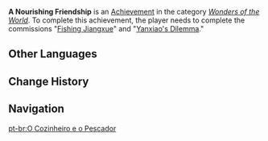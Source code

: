 {{Achievement Infobox
|title        = 
|id           = 84509
|order id     = 4034
|category     = Wonders of the World
|description  = Complete "[[Fishing Jiangxue]]" and "[[Yanxiao's Dilemma]]."
|requirements = 
|primogems    = 5
|tracking     = 
|type         = Commission
}}
'''A Nourishing Friendship''' is an [[Achievement]] in the category ''[[Wonders of the World]]''. To complete this achievement, the player needs to complete the commissions "[[Fishing Jiangxue]]" and "[[Yanxiao's Dilemma]]."
<!--
==Trivia==

==Video Guides==
{{EVT
|video1   = 
|caption1 = 
}}
-->
==Other Languages==
{{Other Languages
|en      = A Nourishing Friendship
|zhs     = 厨子与渔夫
|zhs_rm  = Chúzi yǔ Yúfū
|zht     = 廚子與漁夫
|zht_rm  = Chúzi yǔ Yúfū
|zh_tl   = A Chef and a Fisherman
|ja      = 料理人と漁師
|ja_rm   = Ryourinin to Ryoushi
|ja_tl   = A Cook and a Fisherman
|ko      = 요리사와 어부
|ko_tl   = A Cook and a Fisherman
|es      = El cocinero y el pescador
|es_tl   = The Cook and the Fisher
|fr      = Le chef et le pêcheur
|fr_tl   = The Chef and the Fisherman
|ru      = Повар и рыбак
|ru_tl   = The Cook and the Fisherman
|th      = เชฟและนักตกปลา
|th_rm   = Chep lae Nak Tokpla
|th_tl   = A Chef and a Fisherman 
|vi      = Đầu bếp và người đánh cá
|vi_tl   = 
|de      = Der Koch und der Fischer
|de_tl   = The Cook and the Fisherman
|id      = Persahabatan yang Dipelihara
|id_tl   = The Nourished Friendship
|pt      = O Cozinheiro e o Pescador
|pt_tl   = 
|tr      = Doyurucu Arkadaşlık
|tr_tl   = 
|it      = Un'amicizia nutriente
|it_tl   = 
}}

==Change History==
{{Change History|1.0}}
<!--
==References==
{{Reflist}}
-->
==Navigation==
{{Achievement Navbox|Wonders of the World|Commission}}

[[pt-br:O Cozinheiro e o Pescador]]